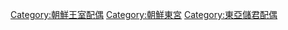 [[Category:朝鮮王室配偶|Category:朝鮮王室配偶]]
[[Category:朝鮮東宮|Category:朝鮮東宮]]
[[Category:東亞儲君配偶|Category:東亞儲君配偶]]